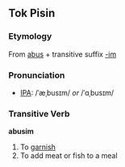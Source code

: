 ==Tok Pisin==
===Etymology===
From [[abus]] + transitive suffix [[-im]]

===Pronunciation===
* [[Wiktionary:Pronunciation_key|IPA]]: /ˈæˌbusɪm/ ''or'' /ˈɑˌbusɪm/

===Transitive Verb===
'''abusim'''
# To [[garnish]]
# To add meat or fish to a meal